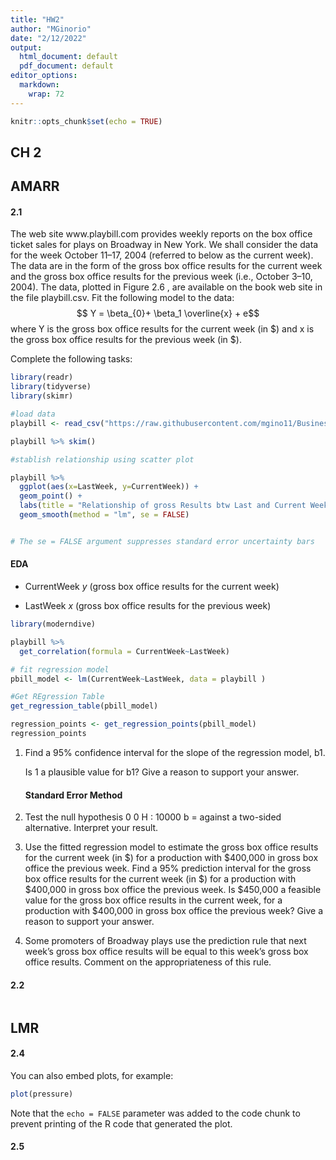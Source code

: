 ```yaml
---
title: "HW2"
author: "MGinorio"
date: "2/12/2022"
output:
  html_document: default
  pdf_document: default
editor_options:
  markdown:
    wrap: 72
---
```


```r
knitr::opts_chunk$set(echo = TRUE)
```

## CH 2

## AMARR

#### 2.1

The web site www.playbill.com provides weekly reports on the box office
ticket sales for plays on Broadway in New York. We shall consider the
data for the week October 11--17, 2004 (referred to below as the current
week). The data are in the form of the gross box office results for the
current week and the gross box office results for the previous week
(i.e., October 3--10, 2004). The data, plotted in Figure 2.6 , are
available on the book web site in the file playbill.csv. Fit the
following model to the data:
$$ Y =  \beta_{0}+ \beta_1 \overline{x} + e$$where Y is the gross box
office results for the current week (in \$) and x is the gross box
office results for the previous week (in \$).

Complete the following tasks:

```r
library(readr)
library(tidyverse)
library(skimr)

#load data
playbill <- read_csv("https://raw.githubusercontent.com/mgino11/Business_Analytics/main/621-Homeworks/playbill.csv")

playbill %>% skim()


```

```r
#stablish relationship using scatter plot

playbill %>% 
  ggplot(aes(x=LastWeek, y=CurrentWeek)) + 
  geom_point() +
  labs(title = "Relationship of gross Results btw Last and Current Week") + 
  geom_smooth(method = "lm", se = FALSE)


# The se = FALSE argument suppresses standard error uncertainty bars

```

#### EDA

-   CurrentWeek $y$ (gross box office results for the current week)

-   LastWeek $x$ (gross box office results for the previous week)

```r

library(moderndive)

playbill %>% 
  get_correlation(formula = CurrentWeek~LastWeek)
```

```r

# fit regression model 
pbill_model <- lm(CurrentWeek~LastWeek, data = playbill )

#Get REgression Table
get_regression_table(pbill_model)

```

```r
regression_points <- get_regression_points(pbill_model)
regression_points
```

1.  Find a 95% confidence interval for the slope of the regression
    model, b1.

    Is 1 a plausible value for b1? Give a reason to support your answer.

    #### Standard Error Method

2.  Test the null hypothesis 0 0 H : 10000 b = against a two-sided
    alternative. Interpret your result.

3.  Use the fitted regression model to estimate the gross box office
    results for the current week (in \$) for a production with \$400,000
    in gross box office the previous week. Find a 95% prediction
    interval for the gross box office results for the current week (in
    \$) for a production with \$400,000 in gross box office the previous
    week. Is \$450,000 a feasible value for the gross box office results
    in the current week, for a production with \$400,000 in gross box
    office the previous week? Give a reason to support your answer.

4.  Some promoters of Broadway plays use the prediction rule that next
    week's gross box office results will be equal to this week's gross
    box office results. Comment on the appropriateness of this rule.

#### 2.2

```r


```

## LMR

#### 2.4

You can also embed plots, for example:

```r
plot(pressure)
```

Note that the `echo = FALSE` parameter was added to the code chunk to
prevent printing of the R code that generated the plot.

#### 2.5
